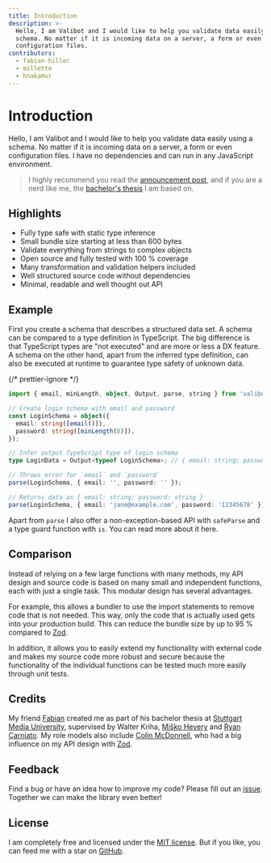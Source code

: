 ```yaml
---
title: Introduction
description: >-
  Hello, I am Valibot and I would like to help you validate data easily using a
  schema. No matter if it is incoming data on a server, a form or even
  configuration files.
contributors:
  - fabian-hiller
  - millette
  - hnakamur
---
```



# Introduction

Hello, I am Valibot and I would like to help you validate data easily using a schema. No matter if it is incoming data on a server, a form or even configuration files. I have no dependencies and can run in any JavaScript environment.

> I highly recommend you read the [announcement post](https://www.builder.io/blog/introducing-valibot), and if you are a nerd like me, the [bachelor's thesis](/thesis.pdf) I am based on.

## Highlights

- Fully type safe with static type inference
- Small bundle size starting at less than 600 bytes
- Validate everything from strings to complex objects
- Open source and fully tested with 100 % coverage
- Many transformation and validation helpers included
- Well structured source code without dependencies
- Minimal, readable and well thought out API

## Example

First you create a schema that describes a structured data set. A schema can be compared to a type definition in TypeScript. The big difference is that TypeScript types are "not executed" and are more or less a DX feature. A schema on the other hand, apart from the inferred type definition, can also be executed at runtime to guarantee type safety of unknown data.

{/* prettier-ignore */}
```ts
import { email, minLength, object, Output, parse, string } from 'valibot'; // 1.54 kB

// Create login schema with email and password
const LoginSchema = object({
  email: string([email()]),
  password: string([minLength(8)]),
});

// Infer output TypeScript type of login schema
type LoginData = Output<typeof LoginSchema>; // { email: string; password: string }

// Throws error for `email` and `password`
parse(LoginSchema, { email: '', password: '' });

// Returns data as { email: string; password: string }
parse(LoginSchema, { email: 'jane@example.com', password: '12345678' });
```

Apart from <Link href="/api/parse/">`parse`</Link> I also offer a non-exception-based API with <Link href="/api/safeParse/">`safeParse`</Link> and a type guard function with <Link href="/api/is/">`is`</Link>. You can read more about it <Link href="/guides/parse-data/">here</Link>.

## Comparison

Instead of relying on a few large functions with many methods, my API design and source code is based on many small and independent functions, each with just a single task. This modular design has several advantages.

For example, this allows a bundler to use the import statements to remove code that is not needed. This way, only the code that is actually used gets into your production build. This can reduce the bundle size by up to 95 % compared to [Zod](https://zod.dev/).

In addition, it allows you to easily extend my functionality with external code and makes my source code more robust and secure because the functionality of the individual functions can be tested much more easily through unit tests.

## Credits

My friend [Fabian](https://twitter.com/FabianHiller) created me as part of his bachelor thesis at [Stuttgart Media University](https://www.hdm-stuttgart.de/en/), supervised by Walter Kriha, [Miško Hevery](https://twitter.com/mhevery) and [Ryan Carniato](https://twitter.com/RyanCarniato). My role models also include [Colin McDonnell](https://twitter.com/colinhacks), who had a big influence on my API design with [Zod](https://zod.dev/).

## Feedback

Find a bug or have an idea how to improve my code? Please fill out an [issue](https://github.com/fabian-hiller/valibot/issues/new). Together we can make the library even better!

## License

I am completely free and licensed under the [MIT license](https://github.com/fabian-hiller/valibot/blob/main/LICENSE.md). But if you like, you can feed me with a star on [GitHub](https://github.com/fabian-hiller/valibot).
